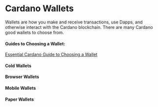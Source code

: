 # Cardano Wallets
Wallets are how you make and receive transactions, use Dapps, and otherwise interact with the Cardano blockchain. There are many Cardano good wallets to choose from. 

#### Guides to Choosing a Wallet: 
[Essential Cardano Guide to Choosing a Wallet](https://www.essentialcardano.io/article/how-to-choose-a-web3-wallet)

#### Cold Wallets

#### Browser Wallets

#### Mobile Wallets

#### Paper Wallets
